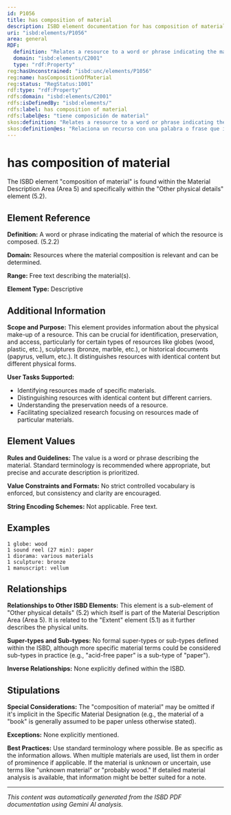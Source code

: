 ```yaml
---
id: P1056
title: has composition of material
description: ISBD element documentation for has composition of material
uri: "isbd:elements/P1056"
area: general
RDF:
  definition: "Relates a resource to a word or phrase indicating the material of which it is composed."
  domain: "isbd:elements/C2001"
  type: "rdf:Property"
reg:hasUnconstrained: "isbd:unc/elements/P1056"
reg:name: hasCompositionOfMaterial
reg:status: "RegStatus:1001"
rdf:type: "rdf:Property"
rdfs:domain: "isbd:elements/C2001"
rdfs:isDefinedBy: "isbd:elements/"
rdfs:label: has composition of material
rdfs:label@es: "tiene composición de material"
skos:definition: "Relates a resource to a word or phrase indicating the material of which it is composed."
skos:definition@es: "Relaciona un recurso con una palabra o frase que indica el material del que está compuesto."
---
```

# has composition of material

The ISBD element "composition of material" is found within the Material Description Area (Area 5) and specifically within the "Other physical details" element (5.2).

## Element Reference

**Definition:** A word or phrase indicating the material of which the resource is composed. (5.2.2)

**Domain:**  Resources where the material composition is relevant and can be determined.

**Range:**  Free text describing the material(s).

**Element Type:** Descriptive

## Additional Information

**Scope and Purpose:** This element provides information about the physical make-up of a resource. This can be crucial for identification, preservation, and access, particularly for certain types of resources like globes (wood, plastic, etc.), sculptures (bronze, marble, etc.), or historical documents (papyrus, vellum, etc.). It distinguishes resources with identical content but different physical forms.

**User Tasks Supported:**
- Identifying resources made of specific materials.
- Distinguishing resources with identical content but different carriers.
- Understanding the preservation needs of a resource.
- Facilitating specialized research focusing on resources made of particular materials.


## Element Values

**Rules and Guidelines:** The value is a word or phrase describing the material.  Standard terminology is recommended where appropriate, but precise and accurate description is prioritized.

**Value Constraints and Formats:**  No strict controlled vocabulary is enforced, but consistency and clarity are encouraged.

**String Encoding Schemes:**  Not applicable.  Free text.

## Examples

```
1 globe: wood
1 sound reel (27 min): paper
1 diorama: various materials
1 sculpture: bronze
1 manuscript: vellum
```

## Relationships

**Relationships to Other ISBD Elements:**  This element is a sub-element of "Other physical details" (5.2) which itself is part of the Material Description Area (Area 5). It is related to the "Extent" element (5.1) as it further describes the physical units.


**Super-types and Sub-types:**  No formal super-types or sub-types defined within the ISBD, although more specific material terms could be considered sub-types in practice (e.g., "acid-free paper" is a sub-type of "paper").

**Inverse Relationships:** None explicitly defined within the ISBD.


## Stipulations

**Special Considerations:** The "composition of material" may be omitted if it's implicit in the Specific Material Designation (e.g., the material of a "book" is generally assumed to be paper unless otherwise stated).

**Exceptions:**  None explicitly mentioned.


**Best Practices:**  Use standard terminology where possible.  Be as specific as the information allows. When multiple materials are used, list them in order of prominence if applicable.  If the material is unknown or uncertain, use terms like "unknown material" or "probably wood." If detailed material analysis is available, that information might be better suited for a note.


---

*This content was automatically generated from the ISBD PDF documentation using Gemini AI analysis.*
